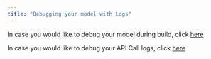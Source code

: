 ```yaml
---
title: "Debugging your model with Logs"
---
```


In case you would like to debug your model during build, click [here](/api-reference/debugging-model/call-logs)

In case you would like to debug your API Call logs, click [here](/api-reference/debugging-model/build-logs)
